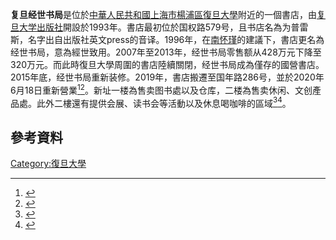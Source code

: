 '''复旦经世书局'''是位於[[中華人民共和國|中華人民共和國]][[上海市|上海市]][[楊浦區|楊浦區]][[復旦大學|復旦大學]]附近的一個書店，由[[复旦大学出版社|复旦大学出版社]]開設於1993年。書店最初位於国权路579号，且书店名為为普雷斯，名字出自出版社英文press的音译。1996年，在[[南怀瑾|南怀瑾]]的建議下，書店更名為经世书局，意為經世致用。2007年至2013年，经世书局零售额从428万元下降至320万元。而此時復旦大學周圍的書店陸續關閉，经世书局成為僅存的國營書店。2015年底，经世书局重新装修。2019年，書店搬遷至国年路286号，並於2020年6月18日重新營業<ref>{{cite news |title=复旦经世书局重开，来看“升级版”校园书店会带来哪些惊喜？ |url=https://www.sohu.com/a/402481940_260616 |publisher=澎湃新聞}}</ref><ref>{{cite news |title=开在青春里的经世书局 |url=http://zcgs.fudan.edu.cn/90/89/c9125a102537/page.htm |publisher=解放日報 |accessdate=2021-01-20 |archive-date=2021-01-28 |archive-url=https://web.archive.org/web/20210128071543/http://zcgs.fudan.edu.cn/90/89/c9125a102537/page.htm |dead-url=no }}</ref>。新址一楼為售卖图书處以及仓库，二楼為售卖休闲、文创產品處。此外二樓還有提供会展、读书会等活動以及休息喝咖啡的區域<ref>{{cite news |title=复旦经世书局迁址重开 沪上高校书店开启新一轮“补白” |url=http://sh.xinhuanet.com/2020-06/18/c_139148068.htm |publisher=解放日報 |accessdate=2021-01-20 |archive-date=2020-08-07 |archive-url=https://web.archive.org/web/20200807165127/http://sh.xinhuanet.com/2020-06/18/c_139148068.htm |dead-url=no }}</ref><ref>{{cite news |title=复旦经世书局华丽而归 |url=http://www.shyp.gov.cn/shypq/xwzx-tpyw/20200701/359146.html |accessdate=2021-01-20 |archive-date=2021-01-28 |archive-url=https://web.archive.org/web/20210128054730/http://www.shyp.gov.cn/shypq/xwzx-tpyw/20200701/359146.html |dead-url=no }}</ref>。

== 參考資料 ==
{{Reflist|2}}

[[Category:復旦大學|Category:復旦大學]]